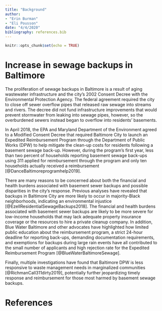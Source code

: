 ```yaml
---
title: "Background"
author:
- "Erin Burman"  
- "Eli Pousson"
date: "4/4/2020"
bibliography: references.bib
---
```


```r
knitr::opts_chunk$set(echo = TRUE)
```

# Increase in sewage backups in Baltimore

The proliferation of sewage backups in Baltimore is a result of aging wastewater infrastructure and the city’s 2002 Consent Decree with the Environmental Protection Agency. The federal agreement required the city to close off sewer overflow pipes that released raw sewage into streams and rivers. The decree did not fund infrastructure improvements that would prevent stormwater from leaking into sewage pipes, however, so the overburdened sewers instead began to overflow into residents’ basements.

In April 2018, the EPA and Maryland Department of the Environment agreed to a Modified Consent Decree that required Baltimore City to launch an Expedited Reimbursement Program through the Department of Public Works (DPW) to help mitigate the clean-up costs for residents following a basement sewage back-up. However, during the program’s first year, less than two percent of households reporting basement sewage back-ups using 311 applied for reimbursement through the program and only ten households actually received a reimbursement [@DanceBaltimoreprogramhelp2019].

There are many reasons to be concerned about both the financial and health burdens associated with basement sewer backups and possible disparities in the city’s response. Previous analyses have revealed that backups in Baltimore City are more likely to occur in majority-Black neighborhoods, indicating an environmental injustice [@EzellResidentialSewageBackups2018]. The financial and health burdens associated with basement sewer backups are likely to be more severe for low-income households that may lack adequate property insurance coverage or the resources to hire a private cleanup company. In addition, Blue Water Baltimore and other advocates have highlighted how limited public education about the reimbursement program, a strict 24-hour deadline for reporting back-ups, demanding documentation requirements, and exemptions for backups during large rain events have all contributed to the small number of applicants and high rejection rate for the Expedited Reimbursement Program [@BlueWaterBaltimoreSewage].

Finally, multiple investigations have found that Baltimore DPW is less responsive to waste management needs in marginalized communities [@RichmanCall311dirty2019], potentially further jeopardizing timely response and reimbursement for those most harmed by basement sewage backups.

# References